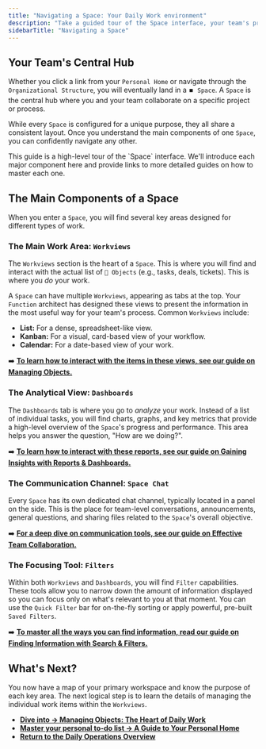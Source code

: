 ```yaml
---
title: "Navigating a Space: Your Daily Work environment"
description: "Take a guided tour of the Space interface, your team's primary environment for collaboration, task management, and analysis in Luklak."
sidebarTitle: "Navigating a Space"
---
```


## Your Team's Central Hub

Whether you click a link from your `Personal Home` or navigate through the `Organizational Structure`, you will eventually land in a `⏹️ Space`. A `Space` is the central hub where you and your team collaborate on a specific project or process.

While every `Space` is configured for a unique purpose, they all share a consistent layout. Once you understand the main components of one `Space`, you can confidently navigate any other.

<Info>
  This guide is a high-level tour of the `Space` interface. We'll introduce each major component here and provide links to more detailed guides on how to master each one.
</Info>

## The Main Components of a Space

When you enter a `Space`, you will find several key areas designed for different types of work.

### The Main Work Area: `Workviews`

The `Workviews` section is the heart of a `Space`. This is where you will find and interact with the actual list of `🧊 Objects` (e.g., tasks, deals, tickets). This is where you _do_ your work.

A `Space` can have multiple `Workviews`, appearing as tabs at the top. Your `Function` architect has designed these views to present the information in the most useful way for your team's process. Common `Workviews` include:

- **List:** For a dense, spreadsheet-like view.
- **Kanban:** For a visual, card-based view of your workflow.
- **Calendar:** For a date-based view of your work.

➡️ [**To learn how to interact with the items in these views, see our guide on Managing Objects.**](/use-and-operate/working-with-objects)

### The Analytical View: `Dashboards`

The `Dashboards` tab is where you go to _analyze_ your work. Instead of a list of individual tasks, you will find charts, graphs, and key metrics that provide a high-level overview of the `Space`'s progress and performance. This area helps you answer the question, "How are we doing?".

➡️ [**To learn how to interact with these reports, see our guide on Gaining Insights with Reports & Dashboards.**](/use-and-operate/reports-and-dashboards)

### The Communication Channel: `Space Chat`

Every `Space` has its own dedicated chat channel, typically located in a panel on the side. This is the place for team-level conversations, announcements, general questions, and sharing files related to the `Space`'s overall objective.

➡️ [**For a deep dive on communication tools, see our guide on Effective Team Collaboration.**](/use-and-operate/collaboration)

### The Focusing Tool: `Filters`

Within both `Workviews` and `Dashboards`, you will find `Filter` capabilities. These tools allow you to narrow down the amount of information displayed so you can focus only on what's relevant to you at that moment. You can use the `Quick Filter` bar for on-the-fly sorting or apply powerful, pre-built `Saved Filters`.

➡️ [**To master all the ways you can find information, read our guide on Finding Information with Search & Filters.**](/use-and-operate/search-and-filter)

## What's Next?

You now have a map of your primary workspace and know the purpose of each key area. The next logical step is to learn the details of managing the individual work items within the `Workviews`.

- [**Dive into → Managing Objects: The Heart of Daily Work**](/use-and-operate/working-with-objects)
- [**Master your personal to-do list → A Guide to Your Personal Home**](/use-and-operate/personal-home)
- [**Return to the Daily Operations Overview**](/use-and-operate/)